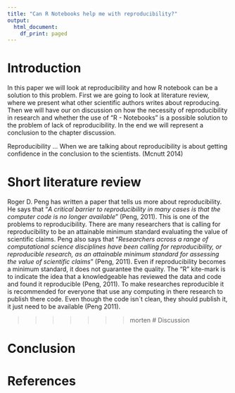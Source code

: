 ```yaml
---
title: "Can R Notebooks help me with reproducibility?"
output:
  html_document:
    df_print: paged
---
```


# Introduction

In this paper we will look at reproducibility and how R notebook can be a solution to this problem. First we are going to look at literature review, where we present what other scientific authors writes about reproducing. Then we will have our on discussion on how the necessity of reproducibility in research and whether the use of "R - Notebooks" is a possible solution to the problem of lack of reproducibility. In the end we will represent a conclusion to the chapter discussion.

Reproducibility ... When we are talking about reproducibility is about getting confidence in the conclusion to the scientists. (Mcnutt 2014) 

# Short literature review



Roger D. Peng has written a paper that tells us more about reproducibility. He says that "*A critical barrier to reproducibility in many cases is that the computer code is no longer available*" (Peng, 2011).  This is one of the problems to reproducibility. There are many researchers that is calling for reproducibility to be an attainable minimum standard evaluating the value of scientific claims. Peng also says that "*Researchers across a range of computational science disciplines have been calling for reproducibility, or reproducible research, as an attainable minimum standard for assessing the value of scientific claims*" (Peng, 2011). Even if reproducibility becomes a minimum standard, it does not guarantee the quality. The "R" kite-mark is to indicate the idea that a knowledgeable has reviewed the data and code and found it reproducible (Peng, 2011). To make researches reproducible it is recommended for everyone that use any computing in there research to publish there code. Even though the code isn´t clean, they should publish it, it just need to be available (Peng 2011). 



>>>>>>> morten
# Discussion





# Conclusion

# References
